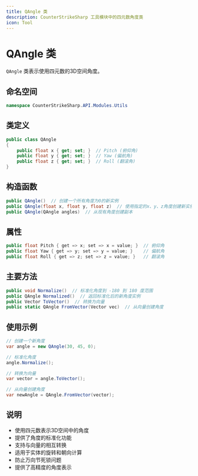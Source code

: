 ```yaml
---
title: QAngle 类
description: CounterStrikeSharp 工具模块中的四元数角度类
icon: Tool
---
```


# QAngle 类

`QAngle` 类表示使用四元数的3D空间角度。

## 命名空间

```csharp
namespace CounterStrikeSharp.API.Modules.Utils
```

## 类定义

```csharp
public class QAngle
{
    public float x { get; set; }  // Pitch (俯仰角)
    public float y { get; set; }  // Yaw (偏航角)
    public float z { get; set; }  // Roll (翻滚角)
}
```

## 构造函数

```csharp
public QAngle()  // 创建一个所有角度为0的新实例
public QAngle(float x, float y, float z)  // 使用指定的x、y、z角度创建新实例
public QAngle(QAngle angles)  // 从现有角度创建副本
```

## 属性

```csharp
public float Pitch { get => x; set => x = value; }  // 俯仰角
public float Yaw { get => y; set => y = value; }    // 偏航角
public float Roll { get => z; set => z = value; }   // 翻滚角
```

## 主要方法

```csharp
public void Normalize()  // 标准化角度到 -180 到 180 度范围
public QAngle Normalized()  // 返回标准化后的新角度实例
public Vector ToVector()  // 转换为向量
public static QAngle FromVector(Vector vec)  // 从向量创建角度
```

## 使用示例

```csharp
// 创建一个新角度
var angle = new QAngle(30, 45, 0);

// 标准化角度
angle.Normalize();

// 转换为向量
var vector = angle.ToVector();

// 从向量创建角度
var newAngle = QAngle.FromVector(vector);
```

## 说明

- 使用四元数表示3D空间中的角度
- 提供了角度的标准化功能
- 支持与向量的相互转换
- 适用于实体的旋转和朝向计算
- 防止万向节死锁问题
- 提供了高精度的角度表示
 